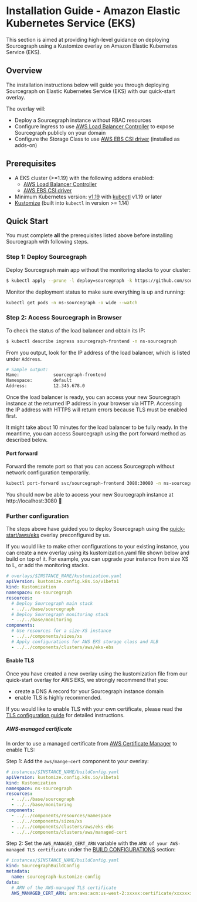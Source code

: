 # Installation Guide - Amazon Elastic Kubernetes Service (EKS)

This section is aimed at providing high-level guidance on deploying Sourcegraph using a Kustomize overlay on Amazon Elastic Kubernetes Service (EKS).

## Overview

The installation instructions below will guide you through deploying Sourcegraph on Elastic Kubernetes Service (EKS) with our quick-start overlay.

The overlay will:

- Deploy a Sourcegraph instance without RBAC resources
- Configure Ingress to use [AWS Load Balancer Controller](https://docs.aws.amazon.com/eks/latest/userguide/aws-load-balancer-controller.html) to expose Sourcegraph publicly on your domain
- Configure the Storage Class to use [AWS EBS CSI driver](https://docs.aws.amazon.com/eks/latest/userguide/managing-ebs-csi.html) (installed as adds-on)

## Prerequisites

-  A EKS cluster (>=1.19) with the following addons enabled:
   - [AWS Load Balancer Controller](https://docs.aws.amazon.com/eks/latest/userguide/aws-load-balancer-controller.html)
   - [AWS EBS CSI driver](https://docs.aws.amazon.com/eks/latest/userguide/managing-ebs-csi.html)
- Minimum Kubernetes version: [v1.19](https://kubernetes.io/blog/2020/08/26/kubernetes-release-1.19-accentuate-the-paw-sitive/) with [kubectl](https://kubernetes.io/docs/tasks/tools/install-kubectl/) v1.19 or later
- [Kustomize](https://kustomize.io/) (built into `kubectl` in version >= 1.14)

## Quick Start

You must complete **all** the prerequisites listed above before installing Sourcegraph with following steps.

### Step 1: Deploy Sourcegraph

Deploy Sourcegraph main app without the monitoring stacks to your cluster:

```bash
$ kubectl apply --prune -l deploy=sourcegraph -k https://github.com/sourcegraph/deploy-sourcegraph-k8s/examples/aws
```

Monitor the deployment status to make sure everything is up and running:

```bash
kubectl get pods -n ns-sourcegraph -o wide --watch
```

### Step 2: Access Sourcegraph in Browser

To check the status of the load balancer and obtain its IP:

```bash
$ kubectl describe ingress sourcegraph-frontend -n ns-sourcegraph
```

From you output, look for the IP address of the load balancer, which is listed under `Address`.

```bash
# Sample output:
Name:             sourcegraph-frontend
Namespace:        default
Address:          12.345.678.0
```

Once the load balancer is ready, you can access your new Sourcegraph instance at the returned IP address in your browser via HTTP. Accessing the IP address with HTTPS will return errors because TLS must be enabled first.

It might take about 10 minutes for the load balancer to be fully ready. In the meantime, you can access Sourcegraph using the port forward method as described below.

#### Port forward

Forward the remote port so that you can access Sourcegraph without network configuration temporarily.

```bash
kubectl port-forward svc/sourcegraph-frontend 3080:30080 -n ns-sourcegraph
```

You should now be able to access your new Sourcegraph instance at http://localhost:3080  🎉

### Further configuration

The steps above have guided you to deploy Sourcegraph using the [quick-start/aws/eks](https://github.com/sourcegraph/deploy-sourcegraph-k8s/tree/master/examples/aws) overlay preconfigured by us.

If you would like to make other configurations to your existing instance, you can create a new overlay using its kustomization.yaml file shown below and build on top of it. For example, you can upgrade your instance from size XS to L, or add the monitoring stacks.

```yaml
# overlays/$INSTANCE_NAME/kustomization.yaml
apiVersion: kustomize.config.k8s.io/v1beta1
kind: Kustomization
namespace: ns-sourcegraph
resources:
  # Deploy Sourcegraph main stack
  - ../../base/sourcegraph
  # Deploy Sourcegraph monitoring stack
  - ../../base/monitoring
components:
  # Use resources for a size-XS instance
  - ../../components/sizes/xs
  # Apply configurations for AWS EKS storage class and ALB
  - ../../components/clusters/aws/eks-ebs
```

#### Enable TLS

Once you have created a new overlay using the kustomization file from our quick-start overlay for AWS EKS, we strongly recommend that you:
- create a DNS A record for your Sourcegraph instance domain
- enable TLS is highly recommended.

If you would like to enable TLS with your own certificate, please read the [TLS configuration guide](/admin/deploy/kubernetes/configure#tls) for detailed instructions.

##### AWS-managed certificate

In order to use a managed certificate from [AWS Certificate Manager](https://docs.aws.amazon.com/acm/latest/userguide/acm-overview.html) to enable TLS:

Step 1: Add the `aws/mange-cert` component to your overlay:

```yaml
# instances/$INSTANCE_NAME/buildConfig.yaml
apiVersion: kustomize.config.k8s.io/v1beta1
kind: Kustomization
namespace: ns-sourcegraph
resources:
  - ../../base/sourcegraph
  - ../../base/monitoring
components:
  - ../../components/resources/namespace
  - ../../components/sizes/xs
  - ../../components/clusters/aws/eks-ebs
  - ../../components/clusters/aws/managed-cert
```

Step 2: Set the `AWS_MANAGED_CERT_ARN` variable with the `ARN of your AWS-managed TLS certificate` under the [BUILD CONFIGURATIONS](/admin/deploy/kubernetes/kustomize/#buildconfig-yaml) section:

```yaml
# instances/$INSTANCE_NAME/buildConfig.yaml
kind: SourcegraphBuildConfig
metadata:
  name: sourcegraph-kustomize-config
data:
  # ARN of the AWS-managed TLS certificate
  AWS_MANAGED_CERT_ARN: arn:aws:acm:us-west-2:xxxxx:certificate/xxxxxxx
```

